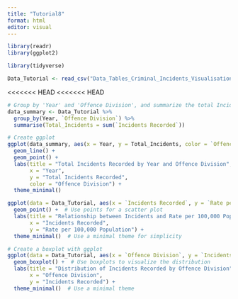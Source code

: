 ```yaml
---
title: "Tutorial8"
format: html
editor: visual
---
```


```r
library(readr)
library(ggplot2)

library(tidyverse)

```

```r
Data_Tutorial <- read_csv("Data_Tables_Criminal_Incidents_Visualisation_Year_Ending_December_2019.csv")
```

<<<<<<< HEAD
<<<<<<< HEAD

```r
# Group by 'Year' and 'Offence Division', and summarize the total Incidents Recorded
data_summary <- Data_Tutorial %>%
  group_by(Year, `Offence Division`) %>%
  summarise(Total_Incidents = sum(`Incidents Recorded`))

# Create ggplot
ggplot(data_summary, aes(x = Year, y = Total_Incidents, color = `Offence Division`)) +
  geom_line() +
  geom_point() +
  labs(title = "Total Incidents Recorded by Year and Offence Division",
       x = "Year",
       y = "Total Incidents Recorded",
       color = "Offence Division") +
  theme_minimal()


```

```r
ggplot(data = Data_Tutorial, aes(x = `Incidents Recorded`, y = `Rate per 100,000 population`, color = `Offence Division`)) +
  geom_point() +  # Use points for a scatter plot
  labs(title = "Relationship between Incidents and Rate per 100,000 Population",
       x = "Incidents Recorded",
       y = "Rate per 100,000 Population") +
  theme_minimal()  # Use a minimal theme for simplicity
```


```r
# Create a boxplot with ggplot
ggplot(data = Data_Tutorial, aes(x = `Offence Division`, y = `Incidents Recorded`, fill = `Offence Division`)) +
  geom_boxplot() +  # Use boxplots to visualize the distribution
  labs(title = "Distribution of Incidents Recorded by Offence Division",
       x = "Offence Division",
       y = "Incidents Recorded") +
  theme_minimal()  # Use a minimal theme
```

